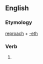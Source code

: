 ==English==

===Etymology===
[[reproach]] + [[-eth]]

===Verb===
{{head|en|verb form}}

# {{en-archaic third-person singular of|reproach}}